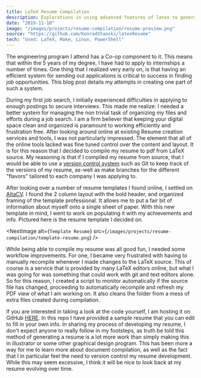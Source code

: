```yaml
---
title: LaTeX Resume Compilation
description: Explorations in using advanced features of latex to generate version controlled resume's
date: "2019-11-10"
image: "/images/projects/resume-compilation/resume-preview.png"
source: "https://github.com/KonradStanski/latexResume"
tech: "Used: LaTeX, Make, Linux, PowerShell"
---
```


The engineering program I attend has a Co-op component to it. This means that within the 5 years of my degree, I have
had to apply to internships a number of times. One thing that I realized very early on, is that having an efficient
system for sending out applications is critical to success in finding job opportunities. This blog post details my
attempts in creating one part of such a system.

During my first job search, I initially experienced difficulties in applying to enough postings to secure interviews.
This made me realize: I needed a better system for managing the non trivial task of organizing my files and efforts
during a job search. I am a firm believer that keeping your digital space clean and organized is paramount to working
efficiently and frustration free. After looking around online at existing Resume creation services and tools, I was not
particularly impressed. The element that all of the online tools lacked was fine tuned control over the content and
layout. It is for this reason that I decided to compile my resume to pdf from LaTeX source. My reasoning is that if I
compiled my resume from source, that I would be able to use a [version control
system](https://en.wikipedia.org/wiki/Version_control) such as Git to keep track of the versions of my resume, as-well
as make branches for the different "flavors" tailored to each company I was applying to.

After looking over a number of resume templates I found online, I settled on
[AltaCV](https://github.com/liantze/AltaCV). I found the 2 column layout with the bold header, and organized framing of
the template professional. It allows me to put a fair bit of information about myself onto a single sheet of paper. With
this new template in mind, I went to work on populating it with my achievements and info. Pictured here is the resume
template I decided on.

<NextImage alt={`Template Resume`} src={`/images/projects/resume-compilation/template-resume.png`} />

While being able to compile my resume was all good fun, I needed some workflow improvements. For one, I became very
frustrated with having to manually recompile whenever I made changes to the LaTeX source. This of course is a service
that is provided by many LaTeX editors online, but what I was going for was something that could work with git and text
editors alone. So for this reason, I created a script to monitor automatically if the source file has changed,
proceeding to automatically recompile and refresh my PDF view of what I am working on. It also cleans the folder from a
mess of extra files created during compilation.

If you are interested in taking a look at the code yourself, I am hosting it on GitHub
[HERE](https://github.com/KonradStanski/latexResume). In this repo I have provided a sample resume that you can edit to
fill in your own info. In sharing my process of developing my resume, I don't expect anyone to really follow in my
footsteps, as truth be told this method of generating a resume is a lot more work than simply making this in illustrator
or some other graphical design program. This has been more a way for me to learn more about document compilation, as
well as the fact that I in particular feel the need to version control my resume development. While this may seem
excessive, I think it will be nice to look back at my resume evolving over time.
